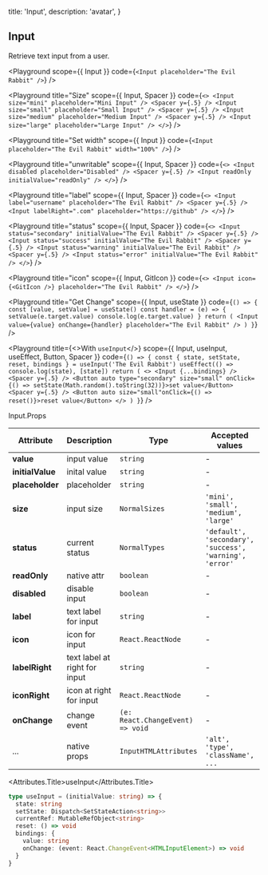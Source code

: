 
  title: 'Input',
  description: 'avatar',
}

## Input

Retrieve text input from a user.

<Playground
  scope={{ Input }}
  code={`
<Input placeholder="The Evil Rabbit" />
`} />

<Playground
  title="Size"
  scope={{ Input, Spacer }}
  code={`
<>
  <Input size="mini" placeholder="Mini Input" /> <Spacer y={.5} />
  <Input size="small" placeholder="Small Input" /> <Spacer y={.5} />
  <Input size="medium" placeholder="Medium Input" /> <Spacer y={.5} />
  <Input size="large" placeholder="Large Input" />
</>
`} />

<Playground
  title="Set width"
  scope={{ Input }}
  code={`
<Input placeholder="The Evil Rabbit" width="100%" />
`} />

<Playground
  title="unwritable"
  scope={{ Input, Spacer }}
  code={`
<>
  <Input disabled placeholder="Disabled" />
  <Spacer y={.5} />
  <Input readOnly initialValue="readOnly" />
</>
`} />

<Playground
  title="label"
  scope={{ Input, Spacer }}
  code={`
<>
  <Input label="username" placeholder="The Evil Rabbit" />
  <Spacer y={.5} />
  <Input labelRight=".com" placeholder="https://github" />
</>
`} />

<Playground
  title="status"
  scope={{ Input, Spacer }}
  code={`
<>
  <Input status="secondary" initialValue="The Evil Rabbit" />
  <Spacer y={.5} />
  <Input status="success" initialValue="The Evil Rabbit" />
  <Spacer y={.5} />
  <Input status="warning" initialValue="The Evil Rabbit" />
  <Spacer y={.5} />
  <Input status="error" initialValue="The Evil Rabbit" />
</>
`} />

<Playground
  title="icon"
  scope={{ Input, GitIcon }}
  code={`
<>
  <Input icon={<GitIcon />} placeholder="The Evil Rabbit" />
</>
`} />

<Playground
  title="Get Change"
  scope={{ Input, useState }}
  code={`
() => {
  const [value, setValue] = useState()
  const handler = (e) => {
    setValue(e.target.value)
    console.log(e.target.value)
  }
  return (
    <Input value={value} onChange={handler} placeholder="The Evil Rabbit" />
  )
}
`} />

<Playground
  title={<>With <Code>useInput</Code></>}
  scope={{ Input, useInput, useEffect, Button, Spacer }}
  code={`
() => {
  const { state, setState, reset, bindings } = useInput('The Evil Rabbit')
  useEffect(() => console.log(state), [state])
  return (
    <>
      <Input {...bindings} />
      <Spacer y={.5} />
      <Button auto type="secondary" size="small"
        onClick={() => setState(Math.random().toString(32))}>set value</Button>
      <Spacer y={.5} />
      <Button auto size="small"onClick={() => reset()}>reset value</Button>
    </>
  )
}
`} />


<Attributes edit="/pages/docs/components/input.mdx">
<Attributes.Title>Input.Props</Attributes.Title>

| Attribute | Description | Type | Accepted values | Default
| ---------- | ---------- | ---- |  -------------- | ------ |
| **value** | input value | `string` | - | - |
| **initialValue** | inital value | `string` | - | - |
| **placeholder** | placeholder | `string` | - | - |
| **size** | input size | `NormalSizes` | `'mini', 'small', 'medium', 'large'` | `medium` |
| **status** | current status | `NormalTypes` | `'default', 'secondary', 'success', 'warning', 'error'` | `default` |
| **readOnly** | native attr | `boolean` | - | `false` |
| **disabled** | disable input | `boolean` | - | `false` |
| **label** | text label for input | `string` | - | - |
| **icon** | icon for input | `React.ReactNode` | - | - |
| **labelRight** | text label at right for input | `string` | - | - |
| **iconRight** | icon at right for input | `React.ReactNode` | - | - |
| **onChange** | change event | `(e: React.ChangeEvent) => void` | - | - |
| ... | native props | `InputHTMLAttributes` | `'alt', 'type', 'className', ...` | - |

<Attributes.Title>useInput</Attributes.Title>

```ts
type useInput = (initialValue: string) => {
  state: string
  setState: Dispatch<SetStateAction<string>>
  currentRef: MutableRefObject<string>
  reset: () => void
  bindings: {
    value: string
    onChange: (event: React.ChangeEvent<HTMLInputElement>) => void
  }
}
```

</Attributes>

